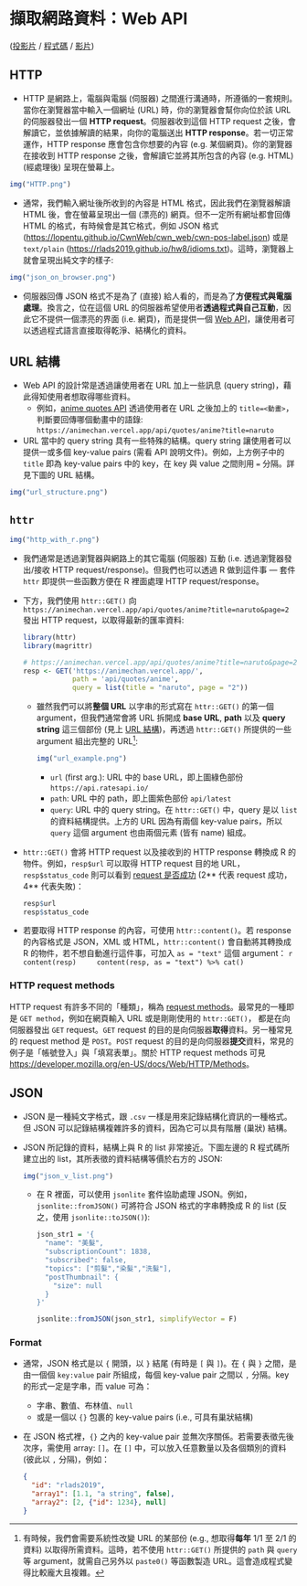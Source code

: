 擷取網路資料：Web API {#ch10}
=============================

[([投影片](https://docs.google.com/presentation/d/1KGSxf3x-xc_qwVmqEKsv9VJ_UFKc_dL-jbPfzbLJReo) /
[程式碼](https://rlads2021.github.io/archives/src/Lab10.zip)
/ [影片](https://youtu.be/IAiEqB-cd1Q))
]{.course-resource}


## HTTP

- HTTP 是網路上，電腦與電腦 (伺服器) 之間進行溝通時，所遵循的一套規則。當你在瀏覽器當中輸入一個網址 (URL) 時，你的瀏覽器會幫你向位於該 URL 的伺服器發出一個 **HTTP request**。伺服器收到這個 HTTP request 之後，會解讀它，並依據解讀的結果，向你的電腦送出 **HTTP response**。若一切正常運作，HTTP response 應會包含你想要的內容 (e.g. 某個網頁)。你的瀏覽器在接收到 HTTP response 之後，會解讀它並將其所包含的內容 (e.g. HTML) (經處理後) 呈現在螢幕上。
    
```r
img("HTTP.png")
```

- 通常，我們輸入網址後所收到的內容是 HTML 格式，因此我們在瀏覽器解讀 HTML 後，會在螢幕呈現出一個 (漂亮的) 網頁。但不一定所有網址都會回傳 HTML 的格式，有時候會是其它格式，例如 JSON 格式 (<https://lopentu.github.io/CwnWeb/cwn_web/cwn-pos-label.json>) 或是 `text/plain` (<https://rlads2019.github.io/hw8/idioms.txt>)。這時，瀏覽器上就會呈現出純文字的樣子:

```r
img("json_on_browser.png")
```


- 伺服器回傳 JSON 格式不是為了 (直接) 給人看的，而是為了**方便程式與電腦處理**。換言之，位在這個 URL 的伺服器希望使用者**透過程式與自己互動**，因此它不提供一個漂亮的界面 (i.e. 網頁)，而是提供一個 [Web API](https://en.wikipedia.org/wiki/Web_API)，讓使用者可以透過程式語言直接取得乾淨、結構化的資料。


## URL 結構 {#url-structure}

- Web API 的設計常是透過讓使用者在 URL 加上一些訊息 (query string)，藉此得知使用者想取得哪些資料。
    - 例如，[anime quotes API](https://animechan.vercel.app) 透過使用者在 URL 之後加上的 `title=<動畫>`，判斷要回傳哪個動畫中的語錄: `https://animechan.vercel.app/api/quotes/anime?title=naruto`

- URL 當中的 query string 具有一些特殊的結構。query string 讓使用者可以提供一或多個 key-value pairs (需看 API 說明文件)。例如，上方例子中的 `title` 即為 key-value pairs 中的 key，在 key 與 value 之間則用 `=` 分隔。詳見下圖的 URL 結構。

```r
img("url_structure.png")
```


## `httr`

```r
img("http_with_r.png")
```

- 我們通常是透過瀏覽器與網路上的其它電腦 (伺服器) 互動 (i.e. 透過瀏覽器發出/接收 HTTP request/response)。但我們也可以透過 R 做到這件事 --- 套件 `httr` 即提供一些函數方便在 R 裡面處理 HTTP request/response。

- 下方，我們使用 `httr::GET()` 向 `https://animechan.vercel.app/api/quotes/anime?title=naruto&page=2` 發出 HTTP request，以取得最新的匯率資料:

    ```r
    library(httr)
    library(magrittr)
    
    # https://animechan.vercel.app/api/quotes/anime?title=naruto&page=2
    resp <- GET('https://animechan.vercel.app/',
                path = 'api/quotes/anime',
                query = list(title = "naruto", page = "2"))
    ```
    
    - 雖然我們可以將**整個 URL** 以字串的形式寫在 `httr::GET()` 的第一個 argument，但我們通常會將 URL 拆開成 **base URL**, **path** 以及 **query string** 這三個部份 (見上 [URL 結構](#url-structure))，再透過 `httr::GET()` 所提供的一些 argument 組出完整的 URL[^separate-url]:
    
      ```r
      img("url_example.png")
      ```
      
      - `url` (first arg.): URL 中的 base URL，即上圖綠色部份 `https://api.ratesapi.io/`
      - `path`: URL 中的 path，即上圖紫色部份 `api/latest`
      - `query`: URL 中的 query string。在 `httr::GET()` 中，query 是以 `list` 的資料結構提供。上方的 URL 因為有兩個 key-value pairs，所以 `query` 這個 argument 也由兩個元素 (皆有 name) 組成。

- `httr::GET()` 會將 HTTP request 以及接收到的 HTTP response 轉換成 R 的物件。例如，`resp$url` 可以取得 HTTP request 目的地 URL，`resp$status_code` 則可以看到 [request 是否成功](https://developer.mozilla.org/en-US/docs/Web/HTTP/Status) (2** 代表 request 成功，4** 代表失敗)：

    ```r
    resp$url
    resp$status_code
    ```

- 若要取得 HTTP response 的內容，可使用 `httr::content()`。若 response 的內容格式是 JSON，XML 或 HTML，`httr::content()` 會自動將其轉換成 R 的物件，若不想自動進行這件事，可加入 `as = "text"` 這個 argument：
    ```r
    content(resp)
    content(resp, as = "text") %>% cat()
    ```

[^separate-url]: 有時候，我們會需要系統性改變 URL 的某部份 (e.g., 想取得**每年** 1/1 至 2/1 的資料) 以取得所需資料。這時，若不使用 `httr::GET()` 所提供的 `path` 與 `query` 等 argument，就需自己另外以 `paste0()` 等函數製造 URL。這會造成程式變得比較龐大且複雜。


### HTTP request methods

HTTP request 有許多不同的「種類」，稱為 [request methods](https://developer.mozilla.org/en-US/docs/Web/HTTP/Methods)。最常見的一種即是 `GET method`，例如在網頁輸入 URL 或是剛剛使用的 `httr::GET()`， 都是在向伺服器發出 `GET` request。`GET` request 的目的是向伺服器**取得**資料。另一種常見的 request method 是 `POST`。`POST` request 的目的是向伺服器**提交**資料，常見的例子是「帳號登入」與「填寫表單」。關於 HTTP request methods 可見 <https://developer.mozilla.org/en-US/docs/Web/HTTP/Methods>。


## JSON

- JSON 是一種純文字格式，跟 `.csv` 一樣是用來記錄結構化資訊的一種格式。但 JSON 可以記錄結構複雜許多的資料，因為它可以具有階層 (巢狀) 結構。

- JSON 所記錄的資料，結構上與 R 的 list 非常接近。下圖左邊的 R 程式碼所建立出的 list，其所表徵的資料結構等價於右方的 JSON:
        
    ```r
    img("json_v_list.png")
    ```
    
    - 在 R 裡面，可以使用 `jsonlite` 套件協助處理 JSON。例如，`jsonlite::fromJSON()` 可將符合 JSON 格式的字串轉換成 R 的 list (反之，使用 `jsonlite::toJSON()`):
      ```r
      json_str1 = '{
        "name": "美髮",
        "subscriptionCount": 1838,
        "subscribed": false,
        "topics": ["剪髮","染髮","洗髮"],
        "postThumbnail": {
          "size": null
        }
      }'
      
      jsonlite::fromJSON(json_str1, simplifyVector = F)
      ```
    

### Format

- 通常，JSON 格式是以 `{` 開頭，以 `}` 結尾 (有時是 `[` 與 `]`)。在 `{` 與 `}` 之間，是由一個個 `key:value` pair 所組成，每個 key-value pair 之間以 `,` 分隔。key 的形式一定是字串，而 value 可為：
    - 字串、數值、布林值、`null`
    - 或是一個以 `{}` 包裹的 key-value pairs (i.e., 可具有巢狀結構)

- 在 JSON 格式裡，`{}` 之內的 key-value pair 並無次序關係。若需要表徵先後次序，需使用 array: `[]`。在 `[]` 中，可以放入任意數量以及各個類別的資料 (彼此以 `,` 分隔)，例如：

    ```json
    {
      "id": "rlads2019",
      "array1": [1.1, "a string", false],
      "array2": [2, {"id": 1234}, null]
    }
    ```
